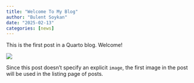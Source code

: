```yaml
---
title: "Welcome To My Blog"
author: "Bulent Soykan"
date: "2025-02-13"
categories: [news]
---
```


This is the first post in a Quarto blog. Welcome!

![](thumbnail.jpg)

Since this post doesn't specify an explicit `image`, the first image in the post will be used in the listing page of posts.
